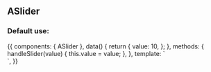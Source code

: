 
<Meta title="Design System/Atoms/ASlider" component={ASlider} />

## ASlider

### Default use:

<Canvas>
  <Story name="Default use">
    {{
        components: { ASlider },
        data() {
          return {
            value: 10,
          };
        },
        methods: {
          handleSlider(value) {
            this.value = value;
          },
        },
        template: `
        <div>
          <a-slider :value="value" :min="0" :max="100" :step="1" @change="handleSlider" />
        </div>
        `,
    }}
  </Story>
</Canvas>

<ArgsTable of={ASlider} />

